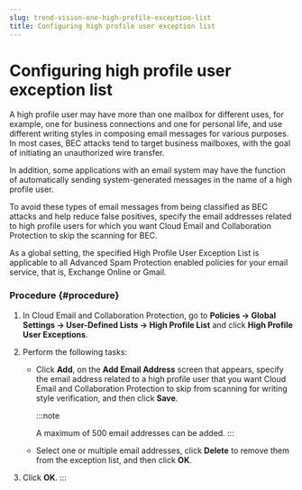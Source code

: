 ```yaml
---
slug: trend-vision-one-high-profile-exception-list
title: Configuring high profile user exception list
---
```

# Configuring high profile user exception list

A high profile user may have more than one mailbox for different uses, for example, one for business connections and one for personal life, and use different writing styles in composing email messages for various purposes. In most cases, BEC attacks tend to target business mailboxes, with the goal of initiating an unauthorized wire transfer.

In addition, some applications with an email system may have the function of automatically sending system-generated messages in the name of a high profile user.

To avoid these types of email messages from being classified as BEC attacks and help reduce false positives, specify the email addresses related to high profile users for which you want Cloud Email and Collaboration Protection to skip the scanning for BEC.

As a global setting, the specified High Profile User Exception List is applicable to all Advanced Spam Protection enabled policies for your email service, that is, Exchange Online or Gmail.

### Procedure {#procedure}

1.  In Cloud Email and Collaboration Protection, go to **Policies → Global Settings → User-Defined Lists → High Profile List** and click **High Profile User Exceptions**.

2.  Perform the following tasks:

    - Click **Add**, on the **Add Email Address** screen that appears, specify the email address related to a high profile user that you want Cloud Email and Collaboration Protection to skip from scanning for writing style verification, and then click **Save**.

      :::note

      A maximum of 500 email addresses can be added.
      :::

    - Select one or multiple email addresses, click **Delete** to remove them from the exception list, and then click **OK**.

3.  Click **OK**.
:::
